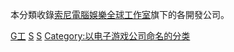 本分類收錄[[索尼電腦娛樂全球工作室|索尼電腦娛樂全球工作室]]旗下的各開發公司。

[[Category:索尼互動娛樂|G工]]
[[Category:電子遊戲開發公司|S]]
[[Category:各公司分支機構|S]]
[[Category:以电子游戏公司命名的分类|Category:以电子游戏公司命名的分类]]